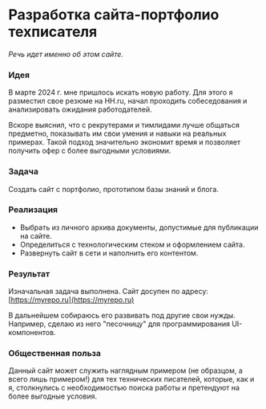 
# Разработка сайта-портфолио техписателя

*Речь идет именно об этом сайте.*

<Steps>

### Идея

В марте 2024 г. мне пришлось искать новую работу. Для этого я разместил свое резюме на HH.ru, начал проходить собеседования и анализировать ожидания работодателей. 

Вскоре выяснил, что с рекрутерами и тимлидами лучше общаться предметно, показывать им свои умения и навыки на реальных примерах. Такой подход значительно экономит время и позволяет получить офер с более выгодными условиями.

### Задача

Создать сайт с портфолио, прототипом базы знаний и блога. 

### Реализация

- Выбрать из личного архива документы, допустимые для публикации на сайте.
- Определиться с технологическим стеком и оформлением сайта.
- Развернуть сайт в сети и наполнить его контентом.

### Результат

Изначальная задача выполнена. Сайт досупен по адресу: [https://myrepo.ru](https://myrepo.ru)

В дальнейшем собираюсь его развивать под другие свои нужды. Например, сделаю из него "песочницу" для программирования UI-компонентов.

### Общественная польза

Данный сайт может служить наглядным примером (не образцом, а всего лишь примером!) для тех технических писателей, которые, как и я, столкнулись с необходимостью поиска работы и претендуют на более выгодные условия.

</Steps>